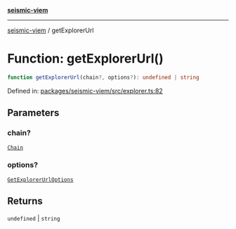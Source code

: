 [**seismic-viem**](/seismic-viem/README.mdx)

---

[seismic-viem](/seismic-viem/globals.mdx) / getExplorerUrl

# Function: getExplorerUrl()

```ts
function getExplorerUrl(chain?, options?): undefined | string
```

Defined in: [packages/seismic-viem/src/explorer.ts:82](https://github.com/SeismicSystems/seismic-client/blob/9fcfa5c0984a89e84539dc512bd70bb63c77e3ef/packages/seismic-viem/src/explorer.ts#L82)

## Parameters

### chain?

[`Chain`](https://github.com/wevm/viem)

### options?

[`GetExplorerUrlOptions`](/seismic-viem/type-aliases/GetExplorerUrlOptions.mdx)

## Returns

`undefined` \| `string`

